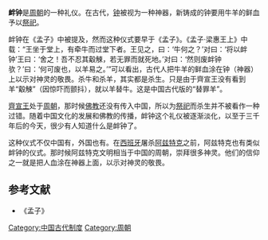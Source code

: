 '''衅钟'''是[[周朝|周朝]]的一种礼仪。在古代，[[钟|钟]]被视为一种神器，新铸成的钟要用牛羊的鲜血予以[[祭祀|祭祀]]。

衅钟在《孟子》中被提及，然而这种仪式要早于《孟子》。《孟子·梁惠王上》中载：“王坐于堂上，有牵牛而过堂下者。王见之，曰：‘牛何之？’对曰：‘将以衅钟’王曰：‘舍之！吾不忍其觳觫，若无罪而就死地。’对曰：‘然则废衅钟欤？’曰：‘何可废也，以羊易之。’”可以看出，古代人把牛羊的鲜血涂在钟（神器）上以示对神灵的敬畏。杀牛和杀羊，其实都是杀生。只是由于齊宣王没有看到羊“觳觫”（因惊吓而颤抖），就以羊替牛。这是中国古代版的“替罪羊”。

[[齊宣王|齊宣王]]处于[[周朝|周朝]]，那时候[[佛教|佛教]]还没有传入中国，所以为[[祭祀|祭祀]]而杀生并不被看作一种过错。随着中国文化的发展和佛教的传播，衅钟这个礼仪被逐渐淡化，以至于三千年后的今天，很少有人知道什么是衅钟了。

这种仪式不仅中国有，外国也有。在[[西班牙|西班牙]]屠杀[[阿茲特克文明|阿兹特克]]之前，阿兹特克也有类似衅钟的仪式。那时候阿兹特克文明相当于中国的周朝，崇拜很多神灵。他们的信仰之一就是把人血涂在神器上面，以示对神灵的敬畏。

==参考文献==
*《孟子》

{{Culture-stub}}
[[Category:中国古代制度|Category:中国古代制度]]
[[Category:周朝|Category:周朝]]